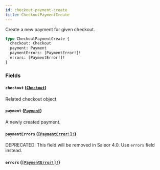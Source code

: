 ```yaml
---
id: checkout-payment-create
title: CheckoutPaymentCreate
---
```


Create a new payment for given checkout.

```graphql
type CheckoutPaymentCreate {
  checkout: Checkout
  payment: Payment
  paymentErrors: [PaymentError!]!
  errors: [PaymentError!]!
}
```

### Fields

#### `checkout` ([`Checkout`](/developer/api-reference/objects/checkout))

Related checkout object.

#### `payment` ([`Payment`](/developer/api-reference/objects/payment))

A newly created payment.

#### `paymentErrors` ([`[PaymentError!]!`](/developer/api-reference/objects/payment-error))

<span class="badge badge--warning">DEPRECATED: This field will be removed in Saleor 4.0. Use `errors` field instead.</span>

#### `errors` ([`[PaymentError!]!`](/developer/api-reference/objects/payment-error))
